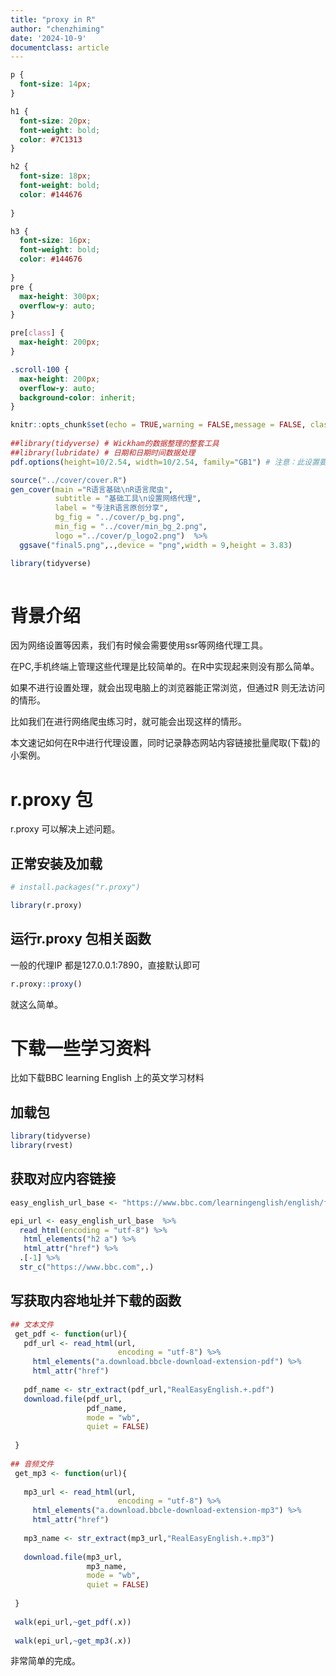 ```yaml
---
title: "proxy in R"
author: "chenzhiming"
date: '2024-10-9'
documentclass: article
---
```



```css

p {
  font-size: 14px;
}

h1 {
  font-size: 20px;
  font-weight: bold;
  color: #7C1313
}

h2 {
  font-size: 18px;
  font-weight: bold;
  color: #144676
 
}

h3 {
  font-size: 16px;
  font-weight: bold;
  color: #144676
 
}
pre {
  max-height: 300px;
  overflow-y: auto;
}

pre[class] {
  max-height: 200px;
}

.scroll-100 {
  max-height: 200px;
  overflow-y: auto;
  background-color: inherit;
}
```

```r
knitr::opts_chunk$set(echo = TRUE,warning = FALSE,message = FALSE, class.output="scroll-100")
 
##library(tidyverse) # Wickham的数据整理的整套工具
##library(lubridate) # 日期和日期时间数据处理
pdf.options(height=10/2.54, width=10/2.54, family="GB1") # 注意：此设置要放在最后
```


```r
source("../cover/cover.R")
gen_cover(main ="R语言基础\nR语言爬虫",
          subtitle = "基础工具\n设置网络代理",
          label = "专注R语言原创分享",
          bg_fig = "../cover/p_bg.png",
          min_fig = "../cover/min_bg_2.png",
          logo ="../cover/p_logo2.png")  %>% 
  ggsave("final5.png",.,device = "png",width = 9,height = 3.83)

library(tidyverse)
 
```



# 背景介绍
 
 因为网络设置等因素，我们有时候会需要使用ssr等网络代理工具。
 
 在PC,手机终端上管理这些代理是比较简单的。在R中实现起来则没有那么简单。
 
 如果不进行设置处理，就会出现电脑上的浏览器能正常浏览，但通过R 则无法访问的情形。
 
 比如我们在进行网络爬虫练习时，就可能会出现这样的情形。
 
 本文速记如何在R中进行代理设置，同时记录静态网站内容链接批量爬取(下载)的小案例。
 
# r.proxy 包

r.proxy 可以解决上述问题。

## 正常安装及加载

```r
# install.packages("r.proxy")

library(r.proxy)

```


##  运行r.proxy 包相关函数

一般的代理IP 都是127.0.0.1:7890，直接默认即可

```r
r.proxy::proxy()
```

就这么简单。

# 下载一些学习资料

比如下载BBC learning English 上的英文学习材料

## 加载包

```r
library(tidyverse)
library(rvest)
```

## 获取对应内容链接

```r
easy_english_url_base <- "https://www.bbc.com/learningenglish/english/features/real-easy-english/"

epi_url <- easy_english_url_base  %>% 
  read_html(encoding = "utf-8") %>% 
   html_elements("h2 a") %>% 
   html_attr("href") %>% 
  .[-1] %>% 
  str_c("https://www.bbc.com",.)

```

## 写获取内容地址并下载的函数

```r
## 文本文件 
 get_pdf <- function(url){
   pdf_url <- read_html(url,
                        encoding = "utf-8") %>% 
     html_elements("a.download.bbcle-download-extension-pdf") %>% 
     html_attr("href") 
   
   pdf_name <- str_extract(pdf_url,"RealEasyEnglish.+.pdf")
   download.file(pdf_url,
                 pdf_name,
                 mode = "wb",
                 quiet = FALSE)
   
 }
 
## 音频文件
 get_mp3 <- function(url){
   
   mp3_url <- read_html(url,
                        encoding = "utf-8") %>% 
     html_elements("a.download.bbcle-download-extension-mp3") %>% 
     html_attr("href") 
   
   mp3_name <- str_extract(mp3_url,"RealEasyEnglish.+.mp3")
   
   download.file(mp3_url,
                 mp3_name,
                 mode = "wb",
                 quiet = FALSE)
   
 }
 
 walk(epi_url,~get_pdf(.x))
 
 walk(epi_url,~get_mp3(.x))
```


非常简单的完成。